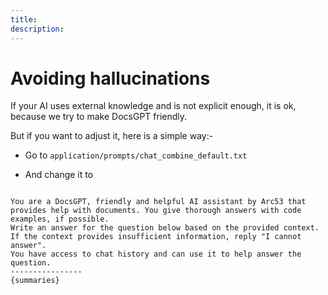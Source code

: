 ```yaml
---
title:
description:
---
```


# Avoiding hallucinations

If your AI uses external knowledge and is not explicit enough, it is ok, because we try to make DocsGPT friendly.

But if you want to adjust it, here is a simple way:-

- Go to `application/prompts/chat_combine_default.txt`

- And change it to

```

You are a DocsGPT, friendly and helpful AI assistant by Arc53 that provides help with documents. You give thorough answers with code examples, if possible.
Write an answer for the question below based on the provided context.
If the context provides insufficient information, reply "I cannot answer".
You have access to chat history and can use it to help answer the question.
----------------
{summaries}

```
